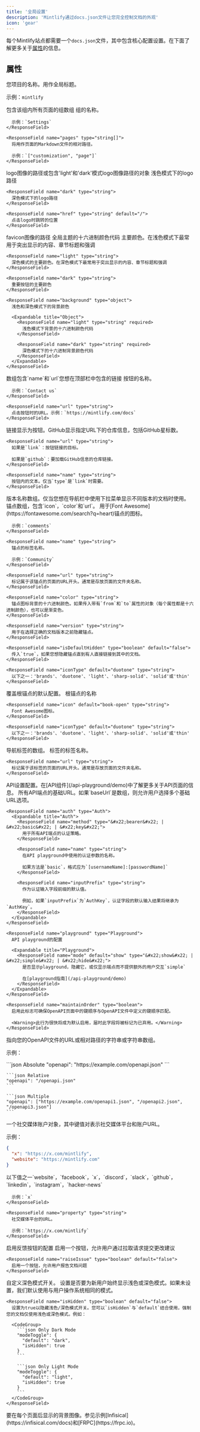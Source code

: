 ```yaml
---
title: '全局设置'
description: 'Mintlify通过docs.json文件让您完全控制文档的外观'
icon: 'gear'
---
```


每个Mintlify站点都需要一个`docs.json`文件，其中包含核心配置设置。在下面了解更多关于[属性](#properties)的信息。

## 属性

<ResponseField name="name" type="string" required>
  您项目的名称。用作全局标题。

  示例：`mintlify`
</ResponseField>

<ResponseField name="navigation" type="Navigation[]" required>
  包含该组内所有页面的组数组

  <Expandable title="Navigation">
    <ResponseField name="group" type="string">
      组的名称。

      示例：`Settings`
    </ResponseField>

    <ResponseField name="pages" type="string[]">
      将用作页面的Markdown文件的相对路径。

      示例：`["customization", "page"]`
    </ResponseField>
  </Expandable>
</ResponseField>

<ResponseField name="logo" type="string or object">
  logo图像的路径或包含'light'和'dark'模式logo图像路径的对象

  <Expandable title="Logo">
    <ResponseField name="light" type="string">
      浅色模式下的logo路径
    </ResponseField>

    <ResponseField name="dark" type="string">
      深色模式下的logo路径
    </ResponseField>

    <ResponseField name="href" type="string" default="/">
      点击logo时跳转的位置
    </ResponseField>
  </Expandable>
</ResponseField>

<ResponseField name="favicon" type="string">
  favicon图像的路径
</ResponseField>

<ResponseField name="colors" type="Colors">
  全局主题的十六进制颜色代码

  <Expandable title="Colors">
    <ResponseField name="primary" type="string" required>
      主要颜色。在浅色模式下最常用于突出显示的内容、章节标题和强调
    </ResponseField>

    <ResponseField name="light" type="string">
      深色模式的主要颜色。在深色模式下最常用于突出显示的内容、章节标题和强调
    </ResponseField>

    <ResponseField name="dark" type="string">
      重要按钮的主要颜色
    </ResponseField>

    <ResponseField name="background" type="object">
      浅色和深色模式下的背景颜色

      <Expandable title="Object">
        <ResponseField name="light" type="string" required>
          浅色模式下背景的十六进制颜色代码
        </ResponseField>

        <ResponseField name="dark" type="string" required>
          深色模式下的十六进制背景颜色代码
        </ResponseField>
      </Expandable>
    </ResponseField>
  </Expandable>
</ResponseField>

<ResponseField name="topbarLinks" type="TopbarLink[]">
  数组包含`name`和`url`您想在顶部栏中包含的链接

  <Expandable title="TopbarLink">
    <ResponseField name="name" type="string">
      按钮的名称。

      示例：`Contact us`
    </ResponseField>

    <ResponseField name="url" type="string">
      点击按钮时的URL。示例：`https://mintlify.com/docs`
    </ResponseField>
  </Expandable>
</ResponseField>

<ResponseField name="topbarCtaButton" type="Call to Action">
  <Expandable title="Topbar Call to Action">
    <ResponseField name="type" type={'"link" or "github"'} default="link">
      链接显示为按钮。GitHub显示指定URL下的仓库信息，包括GitHub星标数。
    </ResponseField>

    <ResponseField name="url" type="string">
      如果是`link`：按钮链接的目标。

      如果是`github`：要加载GitHub信息的仓库链接。
    </ResponseField>

    <ResponseField name="name" type="string">
      按钮内的文本。仅当`type`是`link`时需要。
    </ResponseField>
  </Expandable>
</ResponseField>

<ResponseField name="versions" type="string[]">
  版本名称数组。仅当您想在导航栏中使用下拉菜单显示不同版本的文档时使用。
</ResponseField>

<ResponseField name="anchors" type="Anchor[]">
  锚点数组，包含`icon`，`color`和`url`。

  <Expandable title="Anchor">
    <ResponseField name="icon" type="string">
      用于[Font Awesome](https://fontawesome.com/search?q=heart)锚点的图标。

      示例：`comments`
    </ResponseField>

    <ResponseField name="name" type="string">
      锚点的标签名称。

      示例：`Community`
    </ResponseField>

    <ResponseField name="url" type="string">
      标记属于该锚点的页面的URL开头。通常是存放页面的文件夹名称。
    </ResponseField>

    <ResponseField name="color" type="string">
      锚点图标背景的十六进制颜色。如果传入带有`from`和`to`属性的对象（每个属性都是十六进制颜色），也可以是渐变色。
    </ResponseField>

    <ResponseField name="version" type="string">
      用于在选择正确的文档版本之前隐藏锚点。
    </ResponseField>

    <ResponseField name="isDefaultHidden" type="boolean" default="false">
      传入`true`，如果您想隐藏锚点直到有人直接链接到其中的文档。
    </ResponseField>

    <ResponseField name="iconType" default="duotone" type="string">
      以下之一：'brands'、'duotone'、'light'、'sharp-solid'、'solid'或'thin'
    </ResponseField>
  </Expandable>
</ResponseField>

<ResponseField name="topAnchor" type="Object">
  覆盖根锚点的默认配置。

  <Expandable title="Object">
    <ResponseField name="name" default="Documentation" type="string">
      根锚点的名称
    </ResponseField>

    <ResponseField name="icon" default="book-open" type="string">
      Font Awesome图标。
    </ResponseField>

    <ResponseField name="iconType" default="duotone" type="string">
      以下之一：'brands'、'duotone'、'light'、'sharp-solid'、'solid'或'thin'
    </ResponseField>
  </Expandable>
</ResponseField>

<ResponseField name="tabs" type="Tabs[]">
  导航标签的数组。

  <Expandable title="Tabs">
    <ResponseField name="name" type="string">
      标签的标签名称。
    </ResponseField>

    <ResponseField name="url" type="string">
      标记属于该标签的页面的URL开头。通常是存放页面的文件夹名称。
    </ResponseField>
  </Expandable>
</ResponseField>

<ResponseField name="api" type="API">
  API设置配置。在[API组件](/api-playground/demo)中了解更多关于API页面的信息。

  <Expandable title="API">
    <ResponseField name="baseUrl" type="string">
      所有API端点的基础URL。如果`baseUrl`是数组，则允许用户选择多个基础URL选项。
    </ResponseField>

    <ResponseField name="auth" type="Auth">
      <Expandable title="Auth">
        <ResponseField name="method" type="&#x22;bearer&#x22; | &#x22;basic&#x22; | &#x22;key&#x22;">
          用于所有API端点的认证策略。
        </ResponseField>

        <ResponseField name="name" type="string">
          在API playground中使用的认证参数的名称。

          如果方法是`basic`，格式应为`[usernameName]:[passwordName]`
        </ResponseField>

        <ResponseField name="inputPrefix" type="string">
          作为认证输入字段前缀的默认值。

          例如，如果`inputPrefix`为`AuthKey`，认证字段的默认输入结果将继承为`AuthKey`。
        </ResponseField>
      </Expandable>
    </ResponseField>

    <ResponseField name="playground" type="Playground">
      API playground的配置

      <Expandable title="Playground">
        <ResponseField name="mode" default="show" type="&#x22;show&#x22; | &#x22;simple&#x22; | &#x22;hide&#x22;">
          是否显示playground，隐藏它，或仅显示端点而不提供额外的用户交互`simple`

          在[playground指南](/api-playground/demo)
        </ResponseField>
      </Expandable>
    </ResponseField>

    <ResponseField name="maintainOrder" type="boolean">
      启用此标志可确保OpenAPI页面中的键顺序与OpenAPI文件中定义的键顺序匹配。

      <Warning>此行为很快将成为默认启用，届时此字段将被标记为已弃用。</Warning>
    </ResponseField>
  </Expandable>
</ResponseField>

<ResponseField name="openapi" type="string | string[]">
  指向您的OpenAPI文件的URL或相对路径的字符串或字符串数组。

  示例：

  <CodeGroup>
    ```json Absolute
    "openapi": "https://example.com/openapi.json"
    ```

    ```json Relative
    "openapi": "/openapi.json"
    ```

    ```json Multiple
    "openapi": ["https://example.com/openapi1.json", "/openapi2.json", "/openapi3.json"]
    ```
  </CodeGroup>
</ResponseField>

<ResponseField name="footerSocials" type="FooterSocials">
  一个社交媒体账户对象，其中键值对表示社交媒体平台和账户URL。

  示例：

  ```json
  {
    "x": "https://x.com/mintlify",
    "website": "https://mintlify.com"
  }
  ```

  <Expandable title="FooterSocials">
    <ResponseField name="[key]" type="string">
      以下值之一`website`，`facebook`，`x`，`discord`，`slack`，`github`，`linkedin`，`instagram`，`hacker-news`

      示例：`x`
    </ResponseField>

    <ResponseField name="property" type="string">
      社交媒体平台的URL。

      示例：`https://x.com/mintlify`
    </ResponseField>
  </Expandable>
</ResponseField>

<ResponseField name="feedback" type="Feedback">
  启用反馈按钮的配置

  <Expandable title="Feedback">
    <ResponseField name="suggestEdit" type="boolean" default="false">
      启用一个按钮，允许用户通过拉取请求提交更改建议
    </ResponseField>

    <ResponseField name="raiseIssue" type="boolean" default="false">
      启用一个按钮，允许用户报告文档问题
    </ResponseField>
  </Expandable>
</ResponseField>

<ResponseField name="modeToggle" type="ModeToggle">
  自定义深色模式开关。

  <Expandable title="ModeToggle">
    <ResponseField name="default" type={'"light" or "dark"'}>
      设置是否要为新用户始终显示浅色或深色模式。如果未设置，我们默认使用与用户操作系统相同的模式。
    </ResponseField>

    <ResponseField name="isHidden" type="boolean" default="false">
      设置为true以隐藏浅色/深色模式开关。您可以`isHidden`与`default`结合使用，强制您的文档仅使用浅色或深色模式。例如：

      <CodeGroup>
        ```json Only Dark Mode
        "modeToggle": {
          "default": "dark",
          "isHidden": true
        }
        ```

        ```json Only Light Mode
        "modeToggle": {
          "default": "light",
          "isHidden": true
        }
        ```
      </CodeGroup>
    </ResponseField>
  </Expandable>
</ResponseField>

<ResponseField name="backgroundImage" type="string">
  要在每个页面后显示的背景图像。参见示例[Infisical](https://infisical.com/docs)和[FRPC](https://frpc.io)。
</ResponseField>
